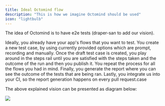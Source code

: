 ```yaml
---
title: Ideal Octomind flow
description: "This is how we imagine Octomind should be used"
icon: "lightbulb"
---
```


The idea of Octomind is to have e2e tests (draper-san to add our vision).

Ideally, you already have your app's flows that you want to test.
You create a new test case, by using currently provided options which are prompt, recording and manually.
Once the draft test case is created, you play around in the steps rail until you are satisfied with the steps taken and the outcome of the run and then you publish it.
You repeat the process for all the flows you had in mind.
Finally, you generate the report where you can see the outcome of the tests that are being ran.
Lastly, you integrate us into your CI, so the report generation happens on every pull request.case

The above explained vision can be presented as diagram below:

<Frame caption="caption goes here">
  <img src="/images/get-started/ideal-octomind-flow/ideal-octomind-flow.png" />
</Frame>
